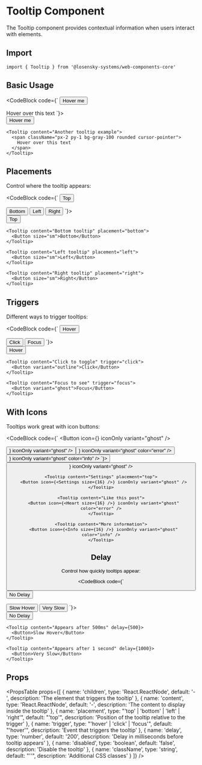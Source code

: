 
# Tooltip Component

The Tooltip component provides contextual information when users interact with elements.

## Import

```tsx
import { Tooltip } from '@losensky-systems/web-components-core'
```

## Basic Usage

<CodeBlock code={`<Tooltip content="This is a tooltip">
  <Button>Hover me</Button>
</Tooltip>

<Tooltip content="Another tooltip example">
  <span className="px-2 py-1 bg-gray-100 rounded cursor-pointer">
    Hover over this text
  </span>
</Tooltip>`}>
  <div className="flex gap-4 mb-8 flex-wrap items-center">
    <Tooltip content="This is a tooltip">
      <Button>Hover me</Button>
    </Tooltip>
    
    <Tooltip content="Another tooltip example">
      <span className="px-2 py-1 bg-gray-100 rounded cursor-pointer">
        Hover over this text
      </span>
    </Tooltip>
  </div>
</CodeBlock>

## Placements

Control where the tooltip appears:

<CodeBlock code={`<Tooltip content="Top tooltip" placement="top">
  <Button size="sm">Top</Button>
</Tooltip>

<Tooltip content="Bottom tooltip" placement="bottom">
  <Button size="sm">Bottom</Button>
</Tooltip>

<Tooltip content="Left tooltip" placement="left">
  <Button size="sm">Left</Button>
</Tooltip>

<Tooltip content="Right tooltip" placement="right">
  <Button size="sm">Right</Button>
</Tooltip>`}>
  <div className="flex gap-4 mb-8 flex-wrap items-center">
    <Tooltip content="Top tooltip" placement="top">
      <Button size="sm">Top</Button>
    </Tooltip>
    
    <Tooltip content="Bottom tooltip" placement="bottom">
      <Button size="sm">Bottom</Button>
    </Tooltip>
    
    <Tooltip content="Left tooltip" placement="left">
      <Button size="sm">Left</Button>
    </Tooltip>
    
    <Tooltip content="Right tooltip" placement="right">
      <Button size="sm">Right</Button>
    </Tooltip>
  </div>
</CodeBlock>

## Triggers

Different ways to trigger tooltips:

<CodeBlock code={`<Tooltip content="Hover to see" trigger="hover">
  <Button>Hover</Button>
</Tooltip>

<Tooltip content="Click to toggle" trigger="click">
  <Button variant="outline">Click</Button>
</Tooltip>

<Tooltip content="Focus to see" trigger="focus">
  <Button variant="ghost">Focus</Button>
</Tooltip>`}>
  <div className="flex gap-4 mb-8 flex-wrap items-center">
    <Tooltip content="Hover to see" trigger="hover">
      <Button>Hover</Button>
    </Tooltip>
    
    <Tooltip content="Click to toggle" trigger="click">
      <Button variant="outline">Click</Button>
    </Tooltip>
    
    <Tooltip content="Focus to see" trigger="focus">
      <Button variant="ghost">Focus</Button>
    </Tooltip>
  </div>
</CodeBlock>

## With Icons

Tooltips work great with icon buttons:

<CodeBlock code={`<Tooltip content="Save changes">
  <Button icon={<Save size={16} />} iconOnly variant="ghost" />
</Tooltip>

<Tooltip content="Settings" placement="top">
  <Button icon={<Settings size={16} />} iconOnly variant="ghost" />
</Tooltip>

<Tooltip content="Like this post">
  <Button icon={<Heart size={16} />} iconOnly variant="ghost" color="error" />
</Tooltip>

<Tooltip content="More information">
  <Button icon={<Info size={16} />} iconOnly variant="ghost" color="info" />
</Tooltip>`}>
  <div className="flex gap-4 mb-8 flex-wrap items-center">
    <Tooltip content="Save changes">
      <Button icon={<Save size={16} />} iconOnly variant="ghost" />
    </Tooltip>
    
    <Tooltip content="Settings" placement="top">
      <Button icon={<Settings size={16} />} iconOnly variant="ghost" />
    </Tooltip>
    
    <Tooltip content="Like this post">
      <Button icon={<Heart size={16} />} iconOnly variant="ghost" color="error" />
    </Tooltip>
    
    <Tooltip content="More information">
      <Button icon={<Info size={16} />} iconOnly variant="ghost" color="info" />
    </Tooltip>
  </div>
</CodeBlock>

## Delay

Control how quickly tooltips appear:

<CodeBlock code={`<Tooltip content="Appears immediately" delay={0}>
  <Button>No Delay</Button>
</Tooltip>

<Tooltip content="Appears after 500ms" delay={500}>
  <Button>Slow Hover</Button>
</Tooltip>

<Tooltip content="Appears after 1 second" delay={1000}>
  <Button>Very Slow</Button>
</Tooltip>`}>
  <div className="flex gap-4 mb-8 flex-wrap items-center">
    <Tooltip content="Appears immediately" delay={0}>
      <Button>No Delay</Button>
    </Tooltip>
    
    <Tooltip content="Appears after 500ms" delay={500}>
      <Button>Slow Hover</Button>
    </Tooltip>
    
    <Tooltip content="Appears after 1 second" delay={1000}>
      <Button>Very Slow</Button>
    </Tooltip>
  </div>
</CodeBlock>

## Props

<PropsTable props={[
  { name: 'children', type: 'React.ReactNode', default: '-', description: 'The element that triggers the tooltip' },
  { name: 'content', type: 'React.ReactNode', default: '-', description: 'The content to display inside the tooltip' },
  { name: 'placement', type: "'top' | 'bottom' | 'left' | 'right'", default: "'top'", description: 'Position of the tooltip relative to the trigger' },
  { name: 'trigger', type: "'hover' | 'click' | 'focus'", default: "'hover'", description: 'Event that triggers the tooltip' },
  { name: 'delay', type: 'number', default: '200', description: 'Delay in milliseconds before tooltip appears' },
  { name: 'disabled', type: 'boolean', default: 'false', description: 'Disable the tooltip' },
  { name: 'className', type: 'string', default: "''", description: 'Additional CSS classes' }
]} />